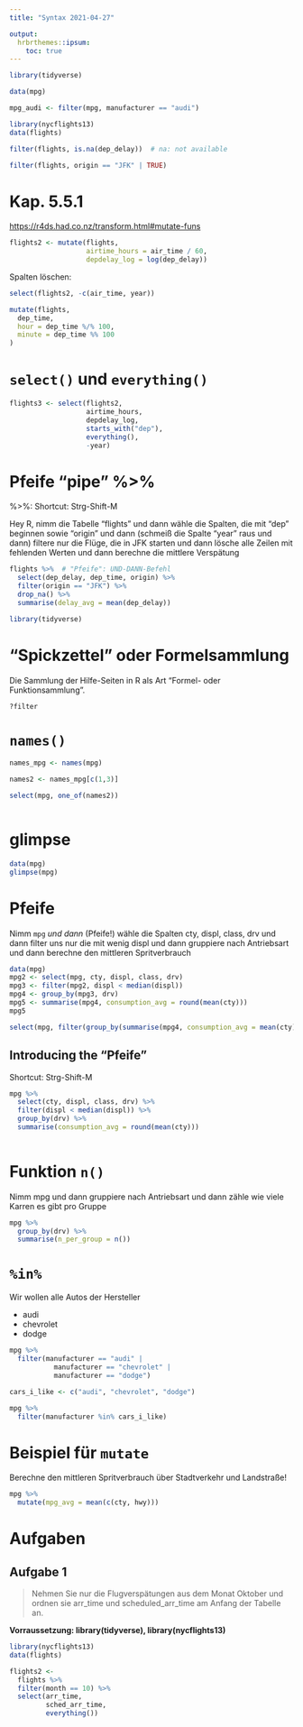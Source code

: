 ```yaml
---
title: "Syntax 2021-04-27"

output: 
  hrbrthemes::ipsum:
    toc: true
---
```


```r
library(tidyverse)
```




```r
data(mpg)
```


```r
mpg_audi <- filter(mpg, manufacturer == "audi")
```



```r
library(nycflights13)
data(flights)
```


```r
filter(flights, is.na(dep_delay))  # na: not available
```


```r
filter(flights, origin == "JFK" | TRUE)
```

# Kap. 5.5.1

<https://r4ds.had.co.nz/transform.html#mutate-funs>



```r
flights2 <- mutate(flights, 
                   airtime_hours = air_time / 60,
                   depdelay_log = log(dep_delay))
```

Spalten löschen:



```r
select(flights2, -c(air_time, year))
```




```r
mutate(flights,
  dep_time,
  hour = dep_time %/% 100,
  minute = dep_time %% 100
)
```


# `select()` und `everything()`

```r
flights3 <- select(flights2, 
                   airtime_hours, 
                   depdelay_log,
                   starts_with("dep"), 
                   everything(),
                   -year)
```


# Pfeife "pipe" %>% 

%>%: Shortcut: Strg-Shift-M


Hey R,
nimm die Tabelle "flights" und dann
wähle die Spalten, die mit "dep" beginnen sowie "origin" und dann
(schmeiß die Spalte "year" raus und dann)
filtere nur die Flüge, die in JFK starten und dann
lösche alle Zeilen mit fehlenden Werten und dann
berechne die mittlere Verspätung

```r
flights %>%  # "Pfeife": UND-DANN-Befehl
  select(dep_delay, dep_time, origin) %>% 
  filter(origin == "JFK") %>% 
  drop_na() %>% 
  summarise(delay_avg = mean(dep_delay))  
```


```r
library(tidyverse)
```



# "Spickzettel" oder Formelsammlung

Die Sammlung der Hilfe-Seiten in R als Art "Formel- oder Funktionsammlung".

```r
?filter
```


# `names()` 


```r
names_mpg <- names(mpg)

names2 <- names_mpg[c(1,3)]

select(mpg, one_of(names2))



```









# glimpse

```r
data(mpg)
glimpse(mpg)
```



# Pfeife



Nimm `mpg` *und dann* (Pfeife!)
wähle die Spalten cty, displ, class, drv und dann
filter uns nur die mit wenig displ und dann
gruppiere nach Antriebsart und dann
berechne den mittleren Spritverbrauch

```r
data(mpg)
mpg2 <- select(mpg, cty, displ, class, drv)
mpg3 <- filter(mpg2, displ < median(displ))
mpg4 <- group_by(mpg3, drv)
mpg5 <- summarise(mpg4, consumption_avg = round(mean(cty)))
mpg5
```


```r
select(mpg, filter(group_by(summarise(mpg4, consumption_avg = mean(cty)))))
```




## Introducing the "Pfeife"


Shortcut: Strg-Shift-M

```r
mpg %>%
  select(cty, displ, class, drv) %>% 
  filter(displ < median(displ)) %>%
  group_by(drv) %>% 
  summarise(consumption_avg = round(mean(cty)))
  
```



# Funktion `n()`


Nimm mpg und dann 
gruppiere nach Antriebsart und dann 
zähle wie viele Karren es gibt pro Gruppe


```r
mpg %>% 
  group_by(drv) %>% 
  summarise(n_per_group = n())
```


# `%in%`

Wir wollen alle Autos der Hersteller

- audi
- chevrolet
- dodge


```r
mpg %>% 
  filter(manufacturer == "audi" |
           manufacturer == "chevrolet" |
           manufacturer == "dodge")
```


```r
cars_i_like <- c("audi", "chevrolet", "dodge")

mpg %>% 
  filter(manufacturer %in% cars_i_like)
```


# Beispiel für `mutate`


Berechne den mittleren Spritverbrauch über Stadtverkehr und Landstraße!

```r
mpg %>% 
  mutate(mpg_avg = mean(c(cty, hwy)))
```


# Aufgaben

## Aufgabe 1

>   Nehmen Sie nur die Flugverspätungen aus dem Monat Oktober und ordnen sie arr_time und scheduled_arr_time am Anfang der Tabelle an.

**Vorraussetzung: library(tidyverse), library(nycflights13)**

```r
library(nycflights13)
data(flights)
```


```r
flights2 <- 
  flights %>% 
  filter(month == 10) %>% 
  select(arr_time, 
         sched_arr_time, 
         everything())
```


